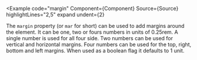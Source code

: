 
<Example
  code="margin"
  Component={Component}
  Source={Source}
  highlightLines="2,5"
  expand
  undent={2}
>
  The `margin` property (or `mar` for short) can be used to add margins around
  the element.  It can be one, two or fours numbers in units of 0.25rem.  A
  single number is used for all four side. Two numbers can be used for
  vertical and horizontal margins.  Four numbers can be used for the top,
  right, bottom and left margins.  When used as a boolean flag it defaults to
  1 unit.
</Example>
